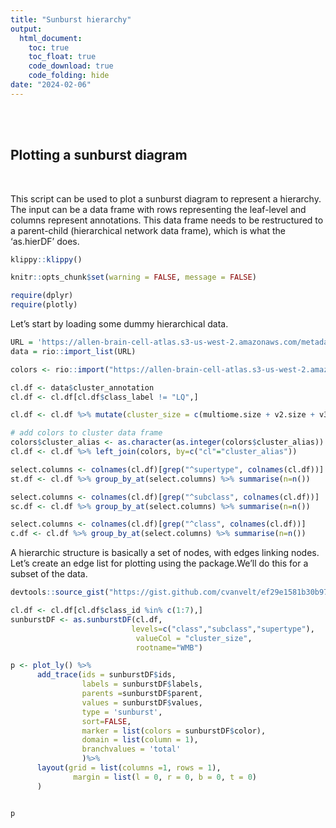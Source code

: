 ```yaml
---
title: "Sunburst hierarchy"
output:
  html_document:
    toc: true
    toc_float: true
    code_download: true
    code_folding: hide
date: "2024-02-06"
---
```


\
\

## Plotting a sunburst diagram

\

This script can be used to plot a sunburst diagram to represent a hierarchy.
The input can be a data frame with rows representing the leaf-level and columns represent annotations. This data frame needs to be restructured to a parent-child (hierarchical network data frame), which is what the 'as.hierDF' does. 

```r
klippy::klippy()
```

```r
knitr::opts_chunk$set(warning = FALSE, message = FALSE) 
```

```r

require(dplyr)
require(plotly)

```

Let's start by loading some dummy hierarchical data.

```r
URL = 'https://allen-brain-cell-atlas.s3-us-west-2.amazonaws.com/metadata/WMB-taxonomy/20231215/cl.df_CCN202307220.xlsx'
data = rio::import_list(URL)

colors <- rio::import("https://allen-brain-cell-atlas.s3-us-west-2.amazonaws.com/metadata/WMB-taxonomy/20231215/views/cluster_to_cluster_annotation_membership_color.csv")
```

```r

cl.df <- data$cluster_annotation
cl.df <- cl.df[cl.df$class_label != "LQ",]

cl.df <- cl.df %>% mutate(cluster_size = c(multiome.size + v2.size + v3.size))

# add colors to cluster data frame
colors$cluster_alias <- as.character(as.integer(colors$cluster_alias))
cl.df <- cl.df %>% left_join(colors, by=c("cl"="cluster_alias"))

select.columns <- colnames(cl.df)[grep("^supertype", colnames(cl.df))]
st.df <- cl.df %>% group_by_at(select.columns) %>% summarise(n=n())

select.columns <- colnames(cl.df)[grep("^subclass", colnames(cl.df))]
sc.df <- cl.df %>% group_by_at(select.columns) %>% summarise(n=n())

select.columns <- colnames(cl.df)[grep("^class", colnames(cl.df))]
c.df <- cl.df %>% group_by_at(select.columns) %>% summarise(n=n())

```

A hierarchic structure is basically a set of nodes, with edges linking nodes. Let's create an edge list for plotting using the <igraph> package.We'll do this for a subset of the data.

```r
devtools::source_gist("https://gist.github.com/cvanvelt/ef29e1581b30b9758ec1bba1b8322619")
```



```r
cl.df <- cl.df[cl.df$class_id %in% c(1:7),]
sunburstDF <- as.sunburstDF(cl.df, 
                           levels=c("class","subclass","supertype"),
                            valueCol = "cluster_size", 
                            rootname="WMB")
```

```r
p <- plot_ly() %>%
      add_trace(ids = sunburstDF$ids,
                labels = sunburstDF$labels,
                parents =sunburstDF$parent,
                values = sunburstDF$values,
                type = 'sunburst',
                sort=FALSE,
                marker = list(colors = sunburstDF$color),
                domain = list(column = 1),
                branchvalues = 'total'
                )%>%
      layout(grid = list(columns =1, rows = 1),
              margin = list(l = 0, r = 0, b = 0, t = 0)
      )



```

```r
p
```


